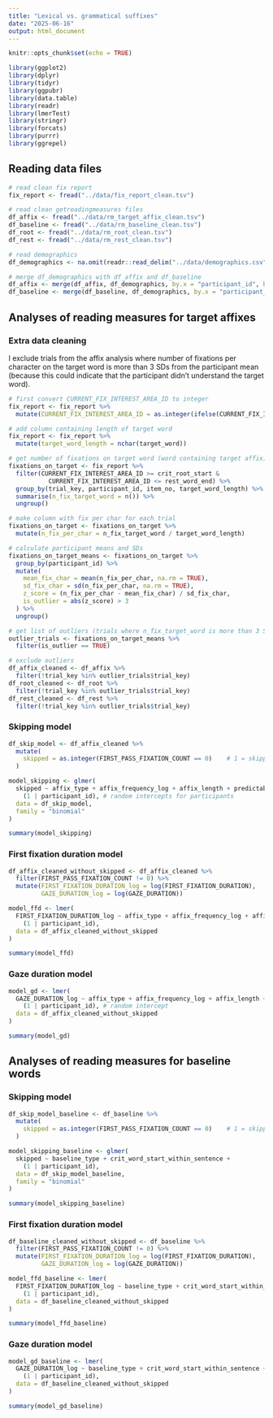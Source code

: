 ```yaml
---
title: "Lexical vs. grammatical suffixes"
date: "2025-06-16"
output: html_document
---
```


```r
knitr::opts_chunk$set(echo = TRUE)

library(ggplot2)
library(dplyr)
library(tidyr)
library(ggpubr)
library(data.table)
library(readr)
library(lmerTest)
library(stringr)
library(forcats)
library(purrr)
library(ggrepel)
```

## Reading data files

```r
# read clean fix report
fix_report <- fread("../data/fix_report_clean.tsv")

# read clean getreadingmeasures files
df_affix <- fread("../data/rm_target_affix_clean.tsv")
df_baseline <- fread("../data/rm_baseline_clean.tsv")
df_root <- fread("../data/rm_root_clean.tsv")
df_rest <- fread("../data/rm_rest_clean.tsv")

# read demographics
df_demographics <- na.omit(readr::read_delim("../data/demographics.csv", delim = ";", locale = readr::locale(encoding = "UTF-8"), show_col_types = FALSE))

# merge df_demographics with df_affix and df_baseline
df_affix <- merge(df_affix, df_demographics, by.x = "participant_id", by.y = "participant_no")
df_baseline <- merge(df_baseline, df_demographics, by.x = "participant_id", by.y = "participant_no")
```

## Analyses of reading measures for target affixes

### Extra data cleaning

I exclude trials from the affix analysis where number of fixations per character on the target word is more than 3 SDs from the participant mean (because this could indicate that the participant didn't understand the target word).

```r
# first convert CURRENT_FIX_INTEREST_AREA_ID to integer
fix_report <- fix_report %>%
  mutate(CURRENT_FIX_INTEREST_AREA_ID = as.integer(ifelse(CURRENT_FIX_INTEREST_AREA_ID == ".", NA, CURRENT_FIX_INTEREST_AREA_ID)))

# add column containing length of target word
fix_report <- fix_report %>%
  mutate(target_word_length = nchar(target_word))

# get number of fixations on target word (word containing target affix) for each trial
fixations_on_target <- fix_report %>%
  filter(CURRENT_FIX_INTEREST_AREA_ID >= crit_root_start &
           CURRENT_FIX_INTEREST_AREA_ID <= rest_word_end) %>%
  group_by(trial_key, participant_id, item_no, target_word_length) %>%
  summarise(n_fix_target_word = n()) %>%
  ungroup()

# make column with fix per char for each trial
fixations_on_target <- fixations_on_target %>%
  mutate(n_fix_per_char = n_fix_target_word / target_word_length)

# calculate participant means and SDs
fixations_on_target_means <- fixations_on_target %>%
  group_by(participant_id) %>%
  mutate(
    mean_fix_char = mean(n_fix_per_char, na.rm = TRUE),
    sd_fix_char = sd(n_fix_per_char, na.rm = TRUE),
    z_score = (n_fix_per_char - mean_fix_char) / sd_fix_char,
    is_outlier = abs(z_score) > 3
  ) %>%
  ungroup()

# get list of outliers (trials where n_fix_target_word is more than 3 SDs from the mean)
outlier_trials <- fixations_on_target_means %>%
  filter(is_outlier == TRUE)

# exclude outliers
df_affix_cleaned <- df_affix %>%
  filter(!trial_key %in% outlier_trials$trial_key)
df_root_cleaned <- df_root %>%
  filter(!trial_key %in% outlier_trials$trial_key)
df_rest_cleaned <- df_rest %>%
  filter(!trial_key %in% outlier_trials$trial_key)
```


### Skipping model

```r
df_skip_model <- df_affix_cleaned %>%
  mutate(
    skipped = as.integer(FIRST_PASS_FIXATION_COUNT == 0)    # 1 = skipped, 0 = fixated
  )

model_skipping <- glmer(
  skipped ~ affix_type + affix_frequency_log + affix_length + predictability_log +
    (1 | participant_id), # random intercepts for participants
  data = df_skip_model,
  family = "binomial"
)

summary(model_skipping)
```

### First fixation duration model

```r
df_affix_cleaned_without_skipped <- df_affix_cleaned %>%
  filter(FIRST_PASS_FIXATION_COUNT != 0) %>%
  mutate(FIRST_FIXATION_DURATION_log = log(FIRST_FIXATION_DURATION),
         GAZE_DURATION_log = log(GAZE_DURATION))

model_ffd <- lmer(
  FIRST_FIXATION_DURATION_log ~ affix_type + affix_frequency_log + affix_length + predictability_log +
    (1 | participant_id),
  data = df_affix_cleaned_without_skipped
)

summary(model_ffd)
```

### Gaze duration model

```r
model_gd <- lmer(
  GAZE_DURATION_log ~ affix_type + affix_frequency_log + affix_length + predictability_log +
    (1 | participant_id), # random intercept
  data = df_affix_cleaned_without_skipped
)

summary(model_gd)
```

## Analyses of reading measures for baseline words

### Skipping model

```r
df_skip_model_baseline <- df_baseline %>%
  mutate(
    skipped = as.integer(FIRST_PASS_FIXATION_COUNT == 0)    # 1 = skipped, 0 = fixated
  )

model_skipping_baseline <- glmer(
  skipped ~ baseline_type + crit_word_start_within_sentence +
    (1 | participant_id),
  data = df_skip_model_baseline,
  family = "binomial"
)

summary(model_skipping_baseline)
```


### First fixation duration model

```r
df_baseline_cleaned_without_skipped <- df_baseline %>%
  filter(FIRST_PASS_FIXATION_COUNT != 0) %>%
  mutate(FIRST_FIXATION_DURATION_log = log(FIRST_FIXATION_DURATION),
         GAZE_DURATION_log = log(GAZE_DURATION))

model_ffd_baseline <- lmer(
  FIRST_FIXATION_DURATION_log ~ baseline_type + crit_word_start_within_sentence +
    (1 | participant_id),
  data = df_baseline_cleaned_without_skipped
)

summary(model_ffd_baseline)
```


### Gaze duration model

```r
model_gd_baseline <- lmer(
  GAZE_DURATION_log ~ baseline_type + crit_word_start_within_sentence +
    (1 | participant_id),
  data = df_baseline_cleaned_without_skipped
)

summary(model_gd_baseline)

```


